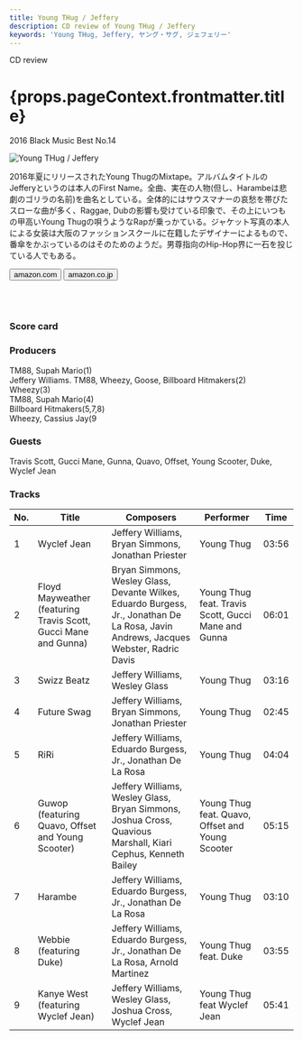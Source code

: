 ```yaml
---
title: Young THug / Jeffery
description: CD review of Young THug / Jeffery
keywords: 'Young THug, Jeffery, ヤング・サグ, ジェフェリー'
---
```




<p className="largeP">CD review</p>
<h1 className="h1--no--margin">{props.pageContext.frontmatter.title}</h1>
<p className="largeP"><Link to="/best50/2016/">2016 Black Music Best No.14</Link></p>

<Row  className="image-card-group">
	<Column colMd={"4"} colLg={"4"} noGutterMdLeft="">
       <ImageCard>

![Young THug / Jeffery](../../images/cd/youngthug2L.jpg) 

</ImageCard>
	</Column>
	<Column colMd={"8"} colLg={"8"} noGutterMdLeft="">
	<p>
	2016年夏にリリースされたYoung ThugのMixtape。アルバムタイトルのJefferyというのは本人のFirst Name。全曲、実在の人物(但し、Harambeは悲劇のゴリラの名前)を曲名としている。全体的にはサウスマナーの哀愁を帯びたスローな曲が多く、Raggae, Dubの影響も受けている印象で、その上にいつもの甲高いYoung Thugの唄うようなRapが乗っかている。ジャケット写真の本人による女装は大阪のファッションスクールに在籍したデザイナーによるもので、番傘をかぶっているのはそのためのようだ。男尊指向のHip-Hop界に一石を投じている人でもある。
	</p>
	<div>
	  <Button href="https://amzn.to/31V9HFV" kind="primary" size="small" renderIcon={ArrowUpRight24}>
      amazon.com
    </Button>
	  <Button href="https://amzn.to/2PTSCXx" kind="secondary" size="small" renderIcon={ArrowUpRight24}>
      amazon.co.jp
    </Button>
	</div>
	<a href="https://geo.music.apple.com/jp/album/jeffery/1146718343?mt=1&app=music&ls=1&at=11lcug" style="display:inline-block;overflow:hidden;background:url(https://linkmaker.itunes.apple.com/ja-jp/lockup.svg?releaseDate=2016-08-26&kind=album&bubble=apple_music&style=mono-black) no-repeat;width:180px;height:45px;"></a>
	<a href="https://geo.music.apple.com/jp/album/jeffery/1146718343?app=itunes&at=11lcug" style="display:inline-block;overflow:hidden;background:url(https://linkmaker.itunes.apple.com/ja-jp/badge-lrg.svg?releaseDate=2016-08-26T00:00:00Z&kind=album&bubble=itunes_music) no-repeat;width:140px;height:45px;"></a>
	</Column>
</Row>
<Row >
	<Column colMd={"4"} colLg={"4"} noGutterMdLeft="">
		<div>
  		<h3>Score card</h3>
			<SliderJS1 value="1" />
  		<SliderJS2 value="1" />
			<SliderJS3 value="2" />
  		<SliderJS4 value="8" />
		</div>
	</Column>
	<Column colMd={"8"} colLg={"8"} noGutterMdLeft="">
		<div>
			<h3>Producers</h3>
			<p>
				TM88, Supah Mario(1)
				<br/>Jeffery Williams. TM88, Wheezy, Goose, Billboard Hitmakers(2)
				<br/>Wheezy(3)
				<br/>TM88, Supah Mario(4)
				<br/>Billboard Hitmakers(5,7,8)
				<br/>Wheezy, Cassius Jay(9
			</p>
			<h3>Guests</h3>
			<p>
				Travis Scott, Gucci Mane, Gunna, Quavo, Offset, Young Scooter, Duke, Wyclef Jean
			</p>
		</div>
	</Column>
</Row>

<h3>Tracks</h3>

| No. |	 Title                                                          |	 Composers                                                                                                                           |	 Performer                                         | Time	 |
| --- |	--------------------------------------------------------------- | ------------------------------------------------------------------------------------------------------------------------------------ | --------------------------------------------------- | ----- |
|	1	  |	Wyclef Jean                                                    	| Jeffery Williams, Bryan Simmons, Jonathan Priester                                                                                   | Young Thug                                          | 03:56 |
|	2	  |	Floyd Mayweather (featuring Travis Scott, Gucci Mane and Gunna)	| Bryan Simmons, Wesley Glass, Devante Wilkes, Eduardo Burgess, Jr., Jonathan De La Rosa, Javin Andrews, Jacques Webster, Radric Davis | Young Thug feat. Travis Scott, Gucci Mane and Gunna | 06:01 |
|	3	  |	Swizz Beatz                                                    	| Jeffery Williams, Wesley Glass                                                                                                       | Young Thug                                          | 03:16 |
|	4	  |	Future Swag                                                    	| Jeffery Williams, Bryan Simmons, Jonathan Priester                                                                                   | Young Thug                                          | 02:45 |
|	5	  |	RiRi                                                           	| Jeffery Williams, Eduardo Burgess, Jr., Jonathan De La Rosa                                                                          | Young Thug                                          | 04:04 |
|	6	  |	Guwop (featuring Quavo, Offset and Young Scooter)              	| Jeffery Williams, Wesley Glass, Bryan Simmons, Joshua Cross, Quavious Marshall, Kiari Cephus, Kenneth Bailey                         | Young Thug feat. Quavo, Offset and Young Scooter    | 05:15 |
|	7	  |	Harambe                                                        	| Jeffery Williams, Eduardo Burgess, Jr., Jonathan De La Rosa                                                                          | Young Thug                                          | 03:10 |
|	8	  |	Webbie (featuring Duke)                                        	| Jeffery Williams, Eduardo Burgess, Jr., Jonathan De La Rosa, Arnold Martinez                                                         | Young Thug feat. Duke                               | 03:55 |
|	9	  |	Kanye West (featuring Wyclef Jean)                             	| Jeffery Williams, Wesley Glass, Joshua Cross, Wyclef Jean                                                                            | Young Thug feat Wyclef Jean                         | 05:41 |
